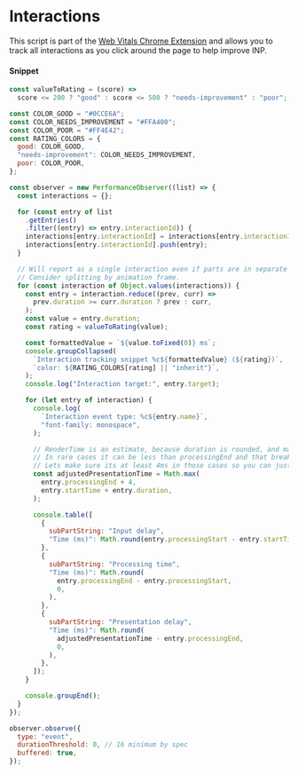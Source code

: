 # Interactions

This script is part of the [Web Vitals Chrome Extension](https://chrome.google.com/webstore/detail/web-vitals/ahfhijdlegdabablpippeagghigmibma) and allows you to track all interactions as you click around the page to help improve INP.


#### Snippet

```js copy
const valueToRating = (score) =>
  score <= 200 ? "good" : score <= 500 ? "needs-improvement" : "poor";

const COLOR_GOOD = "#0CCE6A";
const COLOR_NEEDS_IMPROVEMENT = "#FFA400";
const COLOR_POOR = "#FF4E42";
const RATING_COLORS = {
  good: COLOR_GOOD,
  "needs-improvement": COLOR_NEEDS_IMPROVEMENT,
  poor: COLOR_POOR,
};

const observer = new PerformanceObserver((list) => {
  const interactions = {};

  for (const entry of list
    .getEntries()
    .filter((entry) => entry.interactionId)) {
    interactions[entry.interactionId] = interactions[entry.interactionId] || [];
    interactions[entry.interactionId].push(entry);
  }

  // Will report as a single interaction even if parts are in separate frames.
  // Consider splitting by animation frame.
  for (const interaction of Object.values(interactions)) {
    const entry = interaction.reduce((prev, curr) =>
      prev.duration >= curr.duration ? prev : curr,
    );
    const value = entry.duration;
    const rating = valueToRating(value);

    const formattedValue = `${value.toFixed(0)} ms`;
    console.groupCollapsed(
      `Interaction tracking snippet %c${formattedValue} (${rating})`,
      `color: ${RATING_COLORS[rating] || "inherit"}`,
    );
    console.log("Interaction target:", entry.target);

    for (let entry of interaction) {
      console.log(
        `Interaction event type: %c${entry.name}`,
        "font-family: monospace",
      );

      // RenderTime is an estimate, because duration is rounded, and may get rounded down.
      // In rare cases it can be less than processingEnd and that breaks performance.measure().
      // Lets make sure its at least 4ms in those cases so you can just barely see it.
      const adjustedPresentationTime = Math.max(
        entry.processingEnd + 4,
        entry.startTime + entry.duration,
      );

      console.table([
        {
          subPartString: "Input delay",
          "Time (ms)": Math.round(entry.processingStart - entry.startTime, 0),
        },
        {
          subPartString: "Processing time",
          "Time (ms)": Math.round(
            entry.processingEnd - entry.processingStart,
            0,
          ),
        },
        {
          subPartString: "Presentation delay",
          "Time (ms)": Math.round(
            adjustedPresentationTime - entry.processingEnd,
            0,
          ),
        },
      ]);
    }

    console.groupEnd();
  }
});

observer.observe({
  type: "event",
  durationThreshold: 0, // 16 minimum by spec
  buffered: true,
});
```
